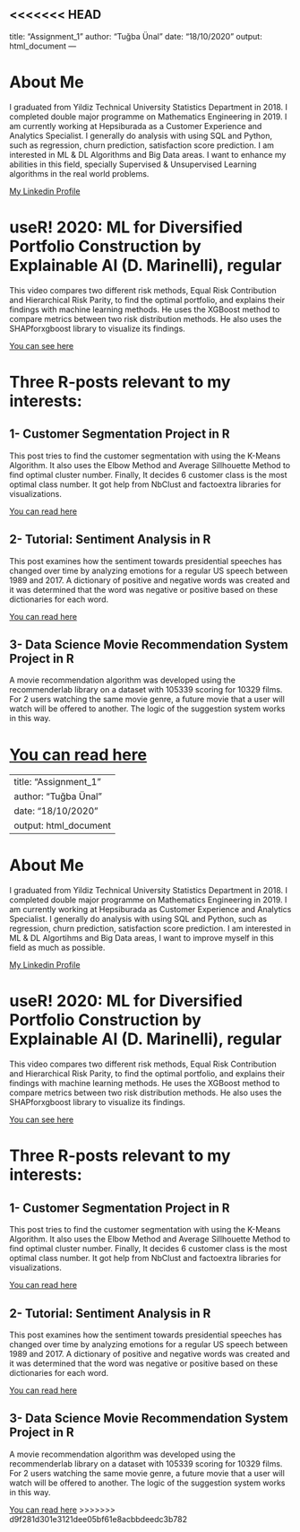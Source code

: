 <<<<<<< HEAD
---
title: "Assignment_1"
author: "Tuğba Ünal"
date: "18/10/2020"
output: html_document
---


# About Me

I graduated from Yildiz Technical University Statistics Department in 2018. I completed double major programme on
Mathematics Engineering in 2019. 
I am currently working at Hepsiburada as a Customer Experience and Analytics Specialist.
I generally do analysis with using SQL and Python, such as regression, churn prediction, satisfaction score prediction.
I am interested in ML & DL Algorithms and Big Data areas. I want to enhance my abilities in this field, specially
Supervised & Unsupervised Learning algorithms in the real world problems.

[My Linkedin Profile](https://www.linkedin.com/in/tuğba-ünal-58880313a)


# useR! 2020: ML for Diversified Portfolio Construction by Explainable AI (D. Marinelli), regular

This video compares two different risk methods, Equal Risk Contribution and Hierarchical Risk Parity, to find the
optimal portfolio, and explains their findings with machine learning methods. 
He uses the XGBoost method to compare metrics between two risk distribution methods. He also uses the SHAPforxgboost
library to visualize its findings.

[You can see here](https://www.youtube.com/watch?v=lrADaEAek9Y) 


# Three R-posts relevant to my interests:


## 1- Customer Segmentation Project in R

This post tries to find the customer segmentation with using the K-Means Algorithm. It also uses the Elbow Method and
Average Sillhouette Method to find optimal cluster number. 
Finally, It decides 6 customer class is the most optimal class number. It got help from NbClust and factoextra
libraries for visualizations.

[You can read here](https://rpubs.com/Unsa/582266)


## 2- Tutorial: Sentiment Analysis in R
This post examines how the sentiment towards presidential speeches has changed over time by analyzing emotions for a
regular US speech between 1989 and 2017.
A dictionary of positive and negative words was created and it was determined that the word was negative or positive
based on these dictionaries for each word.

[You can read here](https://www.kaggle.com/rtatman/tutorial-sentiment-analysis-in-r)


## 3- Data Science Movie Recommendation System Project in R

A movie recommendation algorithm was developed using the recommenderlab library on a dataset with 105339 
scoring for 10329 films. 
For 2 users watching the same movie genre, a future movie that a user will watch will be offered to another.
The logic of the suggestion system works in this way.

[You can read here](https://data-flair.training/blogs/data-science-r-movie-recommendation/)
=======
---
title: "Assignment_1"
author: "Tuğba Ünal"
date: "18/10/2020"
output: html_document
---


# About Me

I graduated from Yildiz Technical University Statistics Department in 2018. I completed double major programme on
Mathematics Engineering in 2019. 
I am currently working at Hepsiburada as Customer Experience and Analytics Specialist.
I generally do analysis with using SQL and Python, such as regression, churn prediction, satisfaction score prediction.
I am interested in ML & DL Algortihms and Big Data areas, I want to improve myself in this field as much as possible.

[My Linkedin Profile](https://www.linkedin.com/in/tuğba-ünal-58880313a)


# useR! 2020: ML for Diversified Portfolio Construction by Explainable AI (D. Marinelli), regular

This video compares two different risk methods, Equal Risk Contribution and Hierarchical Risk Parity, to find the
optimal portfolio, and explains their findings with machine learning methods. 
He uses the XGBoost method to compare metrics between two risk distribution methods. He also uses the SHAPforxgboost
library to visualize its findings.

[You can see here](https://www.youtube.com/watch?v=lrADaEAek9Y) 


# Three R-posts relevant to my interests:


## 1- Customer Segmentation Project in R

This post tries to find the customer segmentation with using the K-Means Algorithm. It also uses the Elbow Method and
Average Sillhouette Method to find optimal cluster number. 
Finally, It decides 6 customer class is the most optimal class number. It got help from NbClust and factoextra
libraries for visualizations.

[You can read here](https://rpubs.com/Unsa/582266)


## 2- Tutorial: Sentiment Analysis in R
This post examines how the sentiment towards presidential speeches has changed over time by analyzing emotions for a
regular US speech between 1989 and 2017.
A dictionary of positive and negative words was created and it was determined that the word was negative or positive
based on these dictionaries for each word.

[You can read here](https://www.kaggle.com/rtatman/tutorial-sentiment-analysis-in-r)


## 3- Data Science Movie Recommendation System Project in R

A movie recommendation algorithm was developed using the recommenderlab library on a dataset with 105339 
scoring for 10329 films. 
For 2 users watching the same movie genre, a future movie that a user will watch will be offered to another.
The logic of the suggestion system works in this way.

[You can read here](https://data-flair.training/blogs/data-science-r-movie-recommendation/)
>>>>>>> d9f281d301e3121dee05bf61e8acbbdeedc3b782
